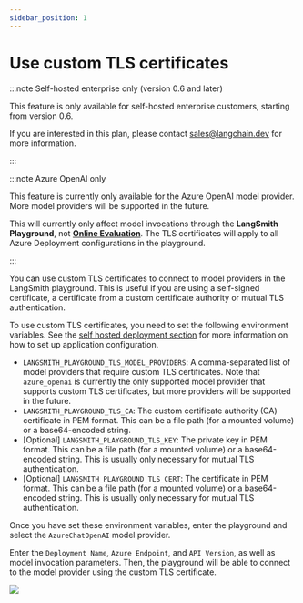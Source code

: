 ```yaml
---
sidebar_position: 1
---
```


# Use custom TLS certificates

:::note Self-hosted enterprise only (version 0.6 and later)

This feature is only available for self-hosted enterprise customers, starting from version 0.6.

If you are interested in this plan, please contact sales@langchain.dev for more information.

:::

:::note Azure OpenAI only

This feature is currently only available for the Azure OpenAI model provider. More model providers will be supported in the future.

This will currently only affect model invocations through the **LangSmith Playground**, not [**Online Evaluation**](../monitoring/online_evaluations).
The TLS certificates will apply to all Azure Deployment configurations in the playground.

:::

You can use custom TLS certificates to connect to model providers in the LangSmith playground. This is useful if you are using a self-signed certificate, a certificate from a custom certificate authority or mutual TLS authentication.

To use custom TLS certificates, you need to set the following environment variables. See the [self hosted deployment section](../../category/self-hosting) for more information on how to set up application configuration.

- `LANGSMITH_PLAYGROUND_TLS_MODEL_PROVIDERS`: A comma-separated list of model providers that require custom TLS certificates. Note that `azure_openai` is currently the only supported model provider that supports custom TLS certificates, but more providers will be supported in the future.
- `LANGSMITH_PLAYGROUND_TLS_CA`: The custom certificate authority (CA) certificate in PEM format. This can be a file path (for a mounted volume) or a base64-encoded string.
- [Optional] `LANGSMITH_PLAYGROUND_TLS_KEY`: The private key in PEM format. This can be a file path (for a mounted volume) or a base64-encoded string. This is usually only necessary for mutual TLS authentication.
- [Optional] `LANGSMITH_PLAYGROUND_TLS_CERT`: The certificate in PEM format. This can be a file path (for a mounted volume) or a base64-encoded string. This is usually only necessary for mutual TLS authentication.

Once you have set these environment variables, enter the playground and select the `AzureChatOpenAI` model provider.

Enter the `Deployment Name`, `Azure Endpoint`, and `API Version`, as well as model invocation parameters. Then, the playground will be able to connect to the model provider using the custom TLS certificate.

![](../static/azure_playground.png)
